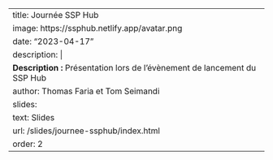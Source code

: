 
---
title: Journée SSP Hub
image: https://ssphub.netlify.app/avatar.png
date: "2023-04-17"
description: |
  <b>Description :</b> Présentation lors de l'évènement de lancement du SSP Hub
author: Thomas Faria et Tom Seimandi
slides:
  text: Slides
  url: /slides/journee-ssphub/index.html
order: 2
---